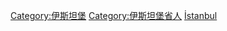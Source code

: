 {{Commonscat|People of Istanbul}}

[[Category:伊斯坦堡|Category:伊斯坦堡]]
[[Category:伊斯坦堡省人|Category:伊斯坦堡省人]]
[[Category:土耳其各城市出身人物|İstanbul]]